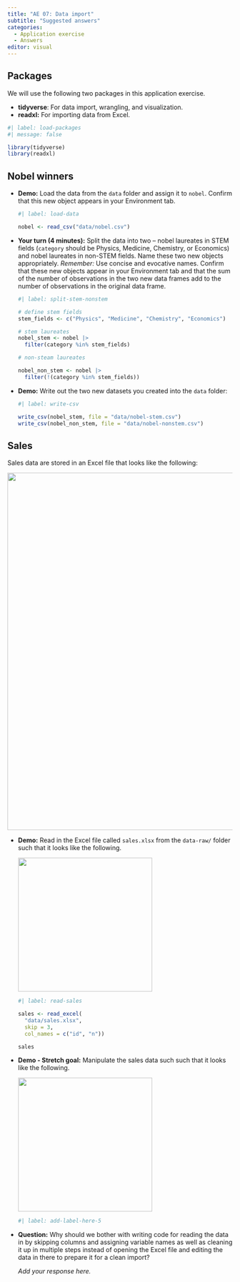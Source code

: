 ```yaml
---
title: "AE 07: Data import"
subtitle: "Suggested answers"
categories: 
  - Application exercise
  - Answers
editor: visual
---
```


## Packages

We will use the following two packages in this application exercise.

-   **tidyverse**: For data import, wrangling, and visualization.
-   **readxl:** For importing data from Excel.

```r
#| label: load-packages
#| message: false

library(tidyverse)
library(readxl)
```

## Nobel winners

-   **Demo:** Load the data from the `data` folder and assign it to `nobel`.
    Confirm that this new object appears in your Environment tab.

    ```r
    #| label: load-data
     
    nobel <- read_csv("data/nobel.csv")
    ```

-   **Your turn (4 minutes):** Split the data into two -- nobel laureates in STEM fields (`category` should be Physics, Medicine, Chemistry, or Economics) and nobel laureates in non-STEM fields.
    Name these two new objects appropriately.
    *Remember:* Use concise and evocative names.
    Confirm that these new objects appear in your Environment tab and that the sum of the number of observations in the two new data frames add to the number of observations in the original data frame.

    ```r
    #| label: split-stem-nonstem

    # define stem fields
    stem_fields <- c("Physics", "Medicine", "Chemistry", "Economics")

    # stem laureates
    nobel_stem <- nobel |>
      filter(category %in% stem_fields)

    # non-steam laureates

    nobel_non_stem <- nobel |>
      filter(!(category %in% stem_fields))
    ```

-   **Demo:** Write out the two new datasets you created into the `data` folder:

    ```r
    #| label: write-csv

    write_csv(nobel_stem, file = "data/nobel-stem.csv")
    write_csv(nobel_non_stem, file = "data/nobel-nonstem.csv")
    ```

## Sales

Sales data are stored in an Excel file that looks like the following:

![](images/salex-excel.png){fig-align="center" width="801"}

-   **Demo:** Read in the Excel file called `sales.xlsx` from the `data-raw/` folder such that it looks like the following.

    ![](images/sales-1.png){width="300"}

    ```r
    #| label: read-sales

    sales <- read_excel(
      "data/sales.xlsx", 
      skip = 3,
      col_names = c("id", "n"))

    sales
    ```

-   **Demo - Stretch goal:** Manipulate the sales data such such that it looks like the following.

    ![](images/sales-2.png){width="300"}

    ```r
    #| label: add-label-here-5


    ```

-   **Question:** Why should we bother with writing code for reading the data in by skipping columns and assigning variable names as well as cleaning it up in multiple steps instead of opening the Excel file and editing the data in there to prepare it for a clean import?

    *Add your response here.*
